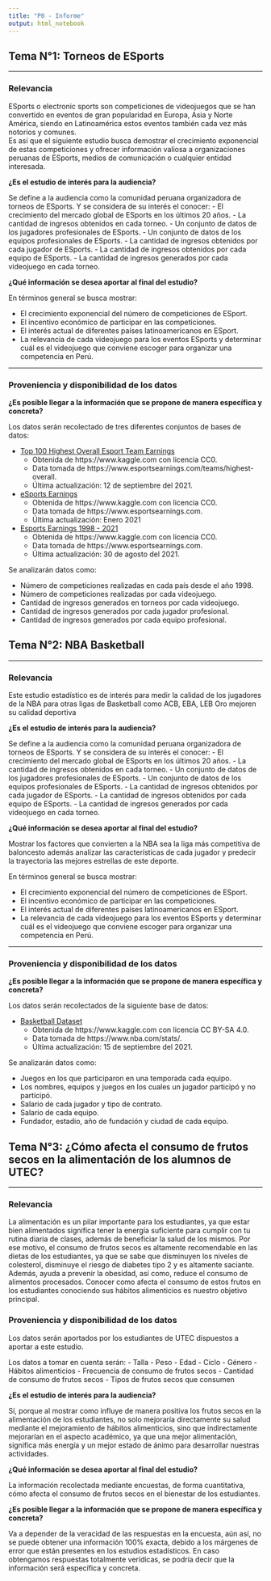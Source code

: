 ```yaml
---
title: "P0 - Informe"
output: html_notebook
---
```


## Tema N°1: Torneos de ESports

---------------

### Relevancia

ESports o electronic sports son competiciones de videojuegos que se han convertido en eventos de gran popularidad en Europa, Asia y Norte América, siendo en Latinoamérica estos eventos también cada vez más notorios y comunes.  
Es así que el siguiente estudio busca demostrar el crecimiento exponencial de estas competiciones y ofrecer información valiosa a organizaciones peruanas de ESports, medios de comunicación o cualquier entidad interesada. 

**¿Es el estudio de interés para la audiencia?**

Se define a la audiencia como la comunidad peruana organizadora de torneos de ESports. Y se considera de su interés el conocer:
- El crecimiento del mercado global de ESports en los últimos 20 años.
- La cantidad de ingresos obtenidos en cada torneo.
- Un conjunto de datos de los jugadores profesionales de ESports.
- Un conjunto de datos de los equipos profesionales de ESports.
- La cantidad de ingresos obtenidos por cada jugador de ESports.
- La cantidad de ingresos obtenidos por cada equipo de ESports.
- La cantidad de ingresos generados por cada videojuego en cada torneo.  

**¿Qué información se desea aportar al final del estudio?**  

En términos general se busca mostrar:

- El crecimiento exponencial del número de competiciones de ESport.
- El incentivo económico de participar en las competiciones.
- El interés actual de diferentes países latinoamericanos en ESport.
- La relevancia de cada videojuego para los eventos ESports y determinar cuál es el videojuego que conviene escoger para organizar una competencia en Perú.

---------------

### Proveniencia y disponibilidad de los datos
**¿Es posible llegar a la información que se propone de manera específica y concreta?**

Los datos serán recolectado de tres diferentes conjuntos de bases de datos:  

- [Top 100 Highest Overall Esport Team Earnings](https://www.kaggle.com/chanoncharuchinda/top-100-highest-overall-esport-team-earning?select=ESPORT+Team+Dataset)
  - Obtenida de https://www.kaggle.com con licencia CC0.
  - Data tomada de https://www.esportsearnings.com/teams/highest-overall.
  - Última actualización: 12 de septiembre del 2021.
- [eSports Earnings](https://www.kaggle.com/jackdaoud/esports-earnings-for-players-teams-by-game?select=country-and-continent-codes-list.csv)
  - Obtenida de https://www.kaggle.com con licencia CC0.
  - Data tomada de https://www.esportsearnings.com.
  - Última actualización: Enero 2021
- [Esports Earnings 1998 - 2021](https://www.kaggle.com/rankirsh/esports-earnings?select=HistoricalEsportData.csv)
  - Obtenida de https://www.kaggle.com con licencia CC0.
  - Data tomada de https://www.esportsearnings.com.
  - Última actualización: 30 de agosto del 2021.

Se analizarán datos como:

- Número de competiciones realizadas en cada país desde el año 1998.
- Número de competiciones realizadas por cada videojuego.
- Cantidad de ingresos generados en torneos por cada videojuego.
- Cantidad de ingresos generados por cada jugador profesional.
- Cantidad de ingresos generados por cada equipo profesional.


## Tema N°2: NBA Basketball

---------------

### Relevancia

Este estudio estadístico es de interés para medir la calidad de los jugadores de la NBA para otras ligas de Basketball como ACB, EBA, LEB Oro mejoren su calidad deportiva 

**¿Es el estudio de interés para la audiencia?**

Se define a la audiencia como la comunidad peruana organizadora de torneos de ESports. Y se considera de su interés el conocer:
- El crecimiento del mercado global de ESports en los últimos 20 años.
- La cantidad de ingresos obtenidos en cada torneo.
- Un conjunto de datos de los jugadores profesionales de ESports.
- Un conjunto de datos de los equipos profesionales de ESports.
- La cantidad de ingresos obtenidos por cada jugador de ESports.
- La cantidad de ingresos obtenidos por cada equipo de ESports.
- La cantidad de ingresos generados por cada videojuego en cada torneo.  

**¿Qué información se desea aportar al final del estudio?**  

Mostrar los factores que convierten a la NBA sea la liga más competitiva de baloncesto además analizar las características de cada jugador y predecir la trayectoria las mejores estrellas de este deporte.

En términos general se busca mostrar:

- El crecimiento exponencial del número de competiciones de ESport.
- El incentivo económico de participar en las competiciones.
- El interés actual de diferentes países latinoamericanos en ESport.
- La relevancia de cada videojuego para los eventos ESports y determinar cuál es el videojuego que conviene escoger para organizar una competencia en Perú.

---------------

### Proveniencia y disponibilidad de los datos
**¿Es posible llegar a la información que se propone de manera específica y concreta?**

Los datos serán recolectados de la siguiente base de datos:  

- [Basketball Dataset](https://www.kaggle.com/wyattowalsh/basketball)
  - Obtenida de https://www.kaggle.com con licencia CC BY-SA 4.0.
  - Data tomada de https://www.nba.com/stats/.
  - Última actualización: 15 de septiembre del 2021.

Se analizarán datos como:

- Juegos en los que participaron en una temporada cada equipo.
- Los nombres, equipos y juegos en los cuales un jugador participó y no participó.
- Salario de cada jugador y tipo de contrato.
- Salario de cada equipo.
- Fundador, estadio, año de fundación y ciudad de cada equipo.


## Tema N°3: ¿Cómo afecta el consumo de frutos secos en la alimentación de los alumnos de UTEC?

---------------

### Relevancia

La alimentación es un pilar importante para los estudiantes, ya que estar bien alimentados significa tener la energía suficiente para cumplir con tu rutina diaria de clases, además de beneficiar la salud de los mismos. Por ese motivo, el consumo de frutos secos es altamente recomendable en las dietas de los estudiantes, ya que se sabe que disminuyen los niveles de colesterol, disminuye el riesgo de diabetes tipo 2 y es altamente saciante. Además, ayuda a prevenir la obesidad, así como, reduce el consumo de alimentos procesados. Conocer como afecta el consumo de estos frutos en los estudiantes conociendo sus hábitos alimenticios es nuestro objetivo principal. 

### Proveniencia y disponibilidad de los datos

Los datos serán aportados por los estudiantes de UTEC dispuestos a aportar a este estudio. 

Los datos a tomar en cuenta serán: 
- Talla
- Peso
- Edad
- Ciclo 
- Género
- Hábitos alimenticios 
- Frecuencia de consumo de frutos secos
- Cantidad de consumo de frutos secos
- Tipos de frutos secos que consumen

**¿Es el estudio de interés para la audiencia?**

Sí, porque al mostrar como influye de manera positiva los frutos secos en la alimentación de los estudiantes, no solo mejoraría directamente su salud mediante el mejoramiento de hábitos alimenticios, sino que indirectamente mejorarían en el aspecto académico, ya que una mejor alimentación, significa más energía y un mejor estado de ánimo para desarrollar nuestras actividades. 

**¿Qué información se desea aportar al final del estudio?**  

La información recolectada mediante encuestas, de forma cuantitativa, cómo afecta el consumo de frutos secos en el bienestar de los estudiantes. 

**¿Es posible llegar a la información que se propone de manera específica  y concreta?**

Va a depender de la veracidad de las respuestas en la encuesta, aún así, no se puede obtener una información 100% exacta, debido a los márgenes de error que están presentes en los estudios estadísticos. En caso obtengamos respuestas totalmente verídicas, se podría decir que la información será específica y concreta.
